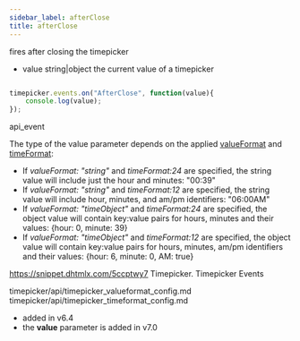 ```yaml
---
sidebar_label: afterClose
title: afterClose
---
```



          


<Short>
 fires after closing the timepicker


</Short>



- value		string|object	the current value of a timepicker	



~~~js

timepicker.events.on("AfterClose", function(value){
    console.log(value);
});


~~~
 api_event

<Descr>

The type of the value parameter depends on the applied [valueFormat](/timepicker/api/timepicker_valueformat_config) and [timeFormat](/timepicker/api/timepicker_timeformat_config):

- If *valueFormat: "string"*  and *timeFormat:24* are specified, the string value will include just the hour and minutes: "00:39"
- If *valueFormat: "string"*  and *timeFormat:12* are specified, the string value will include hour, minutes, and am/pm identifiers: "06:00AM"
- If *valueFormat: "timeObject"*  and *timeFormat:24* are specified, the object value will contain key:value pairs for hours, minutes and their values: {hour: 0, minute: 39}
- If *valueFormat: "timeObject"*  and *timeFormat:12* are specified, the object value will contain key:value pairs for hours, minutes, am/pm identifiers and their values: {hour: 6, minute: 0, AM: true}


</Descr>


 https://snippet.dhtmlx.com/5ccptwy7	Timepicker. Timepicker Events

 
timepicker/api/timepicker_valueformat_config.md
timepicker/api/timepicker_timeformat_config.md

 
- added in v6.4
- the <strong>value</strong> parameter is added in v7.0